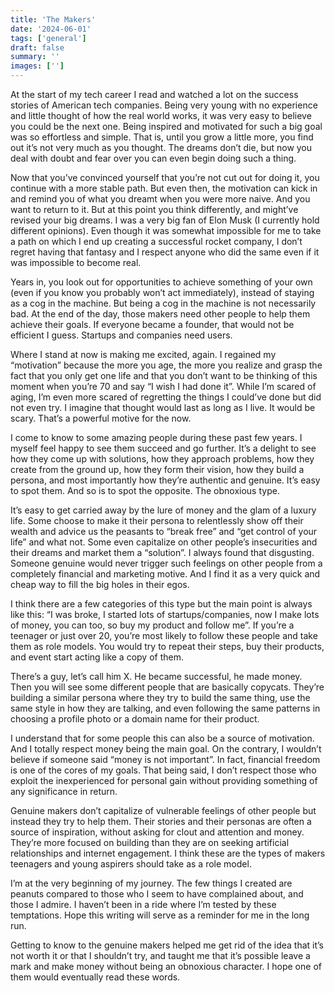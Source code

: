 ```yaml
---
title: 'The Makers'
date: '2024-06-01'
tags: ['general']
draft: false
summary: ''
images: ['']
---
```


At the start of my tech career I read and watched a lot on the success stories of American tech companies. Being very young with no experience and little thought of how the real world works, it was very easy to believe you could be the next one. Being inspired and motivated for such a big goal was so effortless and simple. That is, until you grow a little more, you find out it’s not very much as you thought. The dreams don’t die, but now you deal with doubt and fear over you can even begin doing such a thing.

Now that you’ve convinced yourself that you’re not cut out for doing it, you continue with a more stable path. But even then, the motivation can kick in and remind you of what you dreamt when you were more naive. And you want to return to it. But at this point you think differently, and might’ve revised your big dreams. I was a very big fan of Elon Musk (I currently hold different opinions). Even though it was somewhat impossible for me to take a path on which I end up creating a successful rocket company, I don’t regret having that fantasy and I respect anyone who did the same even if it was impossible to become real.

Years in, you look out for opportunities to achieve something of your own (even if you know you probably won’t act immediately), instead of staying as a cog in the machine. But being a cog in the machine is not necessarily bad. At the end of the day, those makers need other people to help them achieve their goals. If everyone became a founder, that would not be efficient I guess. Startups and companies need users.

Where I stand at now is making me excited, again. I regained my “motivation” because the more you age, the more you realize and grasp the fact that you only get one life and that you don’t want to be thinking of this moment when you’re 70 and say “I wish I had done it”. While I’m scared of aging, I’m even more scared of regretting the things I could’ve done but did not even try. I imagine that thought would last as long as I live. It would be scary. That’s a powerful motive for the now.

I come to know to some amazing people during these past few years. I myself feel happy to see them succeed and go further. It’s a delight to see how they come up with solutions, how they approach problems, how they create from the ground up, how they form their vision, how they build a persona, and most importantly how they’re authentic and genuine. It’s easy to spot them. And so is to spot the opposite. The obnoxious type.

It’s easy to get carried away by the lure of money and the glam of a luxury life. Some choose to make it their persona to relentlessly show off their wealth and advice us the peasants to “break free” and “get control of your life” and what not. Some even capitalize on other people’s insecurities and their dreams and market them a “solution”. I always found that disgusting. Someone genuine would never trigger such feelings on other people from a completely financial and marketing motive. And I find it as a very quick and cheap way to fill the big holes in their egos.

I think there are a few categories of this type but the main point is always like this: “I was broke, I started lots of startups/companies, now I make lots of money, you can too, so buy my product and follow me”. If you’re a teenager or just over 20, you’re most likely to follow these people and take them as role models. You would try to repeat their steps, buy their products, and event start acting like a copy of them.

There’s a guy, let’s call him X. He became successful, he made money. Then you will see some different people that are basically copycats. They’re building a similar persona where they try to build the same thing, use the same style in how they are talking, and even following the same patterns in choosing a profile photo or a domain name for their product.

I understand that for some people this can also be a source of motivation. And I totally respect money being the main goal. On the contrary, I wouldn’t believe if someone said “money is not important”. In fact, financial freedom is one of the cores of my goals. That being said, I don’t respect those who exploit the inexperienced for personal gain without providing something of any significance in return.

Genuine makers don’t capitalize of vulnerable feelings of other people but instead they try to help them. Their stories and their personas are often a source of inspiration, without asking for clout and attention and money. They’re more focused on building than they are on seeking artificial relationships and internet engagement. I think these are the types of makers teenagers and young aspirers should take as a role model.

I’m at the very beginning of my journey. The few things I created are peanuts compared to those who I seem to have complained about, and those I admire. I haven’t been in a ride where I’m tested by these temptations. Hope this writing will serve as a reminder for me in the long run.

Getting to know to the genuine makers helped me get rid of the idea that it’s not worth it or that I shouldn’t try, and taught me that it’s possible leave a mark and make money without being an obnoxious character. I hope one of them would eventually read these words.
